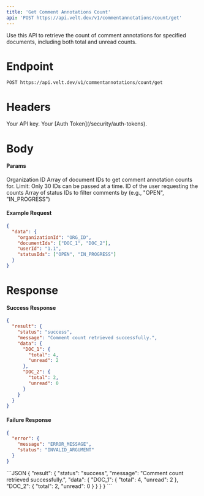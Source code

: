 ```yaml
---
title: 'Get Comment Annotations Count'
api: 'POST https://api.velt.dev/v1/commentannotations/count/get'
---
```


Use this API to retrieve the count of comment annotations for specified documents, including both total and unread counts.

# Endpoint

`POST https://api.velt.dev/v1/commentannotations/count/get`

# Headers

<ParamField header="x-velt-api-key" type="string" required>
  Your API key.
</ParamField>

<ParamField header="x-velt-auth-token" type="string" required>
  Your [Auth Token](/security/auth-tokens).
</ParamField>

# Body
#### Params
<ParamField body="data" type="object" required>
  <Expandable title="properties">
    <ParamField body="organizationId" type="string" required>
      Organization ID
    </ParamField>
    <ParamField body="documentIds" type="string[]" required>
      Array of document IDs to get comment annotation counts for. Limit: Only 30 IDs can be passed at a time.
    </ParamField>
    <ParamField body="userId" type="string" required>
      ID of the user requesting the counts
    </ParamField>
    <ParamField body="statusIds" type="string[]">
      Array of status IDs to filter comments by (e.g., "OPEN", "IN_PROGRESS")
    </ParamField>
  </Expandable>
</ParamField>



#### **Example Request**

```JSON
{
  "data": {
    "organizationId": "ORG_ID",
    "documentIds": ["DOC_1", "DOC_2"],
    "userId": "1.1",
    "statusIds": ["OPEN", "IN_PROGRESS"]
  }
}
```

# Response

#### Success Response
```JSON
{
  "result": {
    "status": "success", 
    "message": "Comment count retrieved successfully.",
    "data": {
      "DOC_1": {
        "total": 4,
        "unread": 2
      },
      "DOC_2": {
        "total": 2,
        "unread": 0
      }
    }
  }
}
```

#### Failure Response

```JSON
{
  "error": {
    "message": "ERROR_MESSAGE",
    "status": "INVALID_ARGUMENT"
  }
}
```


<ResponseExample>
```JSON
{
  "result": {
    "status": "success",
    "message": "Comment count retrieved successfully.",
    "data": {
      "DOC_1": {
        "total": 4,
        "unread": 2
      },
      "DOC_2": {
        "total": 2,
        "unread": 0
      }
    }
  }
}
```
</ResponseExample>
